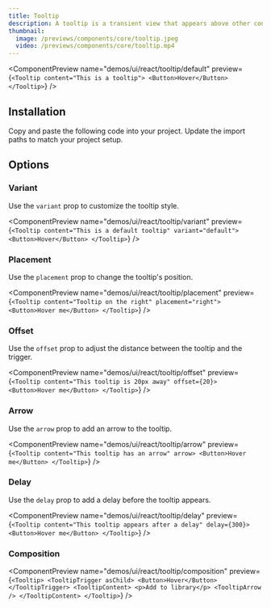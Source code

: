 ```yaml
---
title: Tooltip
description: A tooltip is a transient view that appears above other content on the screen when a user interacts with a control.
thumbnail:
  image: /previews/components/core/tooltip.jpeg
  video: /previews/components/core/tooltip.mp4
---
```


<ComponentPreview
  name="demos/ui/react/tooltip/default"
  preview={`<Tooltip content="This is a tooltip">
    <Button>Hover</Button>
</Tooltip>`}
/>

## Installation

<Steps>
  <Step>Copy and paste the following code into your project.</Step>
  <ComponentSource
    name={["ui/react/tooltip"]}
    extension={["tsx"]}
  />
  <Step>Update the import paths to match your project setup.</Step>
</Steps>

## Options

### Variant

Use the `variant` prop to customize the tooltip style.

<ComponentPreview
  name="demos/ui/react/tooltip/variant"
  preview={`<Tooltip content="This is a default tooltip" variant="default">
    <Button>Hover</Button>
</Tooltip>`}
/>

### Placement

Use the `placement` prop to change the tooltip's position.

<ComponentPreview
  name="demos/ui/react/tooltip/placement"
  preview={`<Tooltip content="Tooltip on the right" placement="right">
    <Button>Hover me</Button>
</Tooltip>`}
/>

### Offset

Use the `offset` prop to adjust the distance between the tooltip and the trigger.

<ComponentPreview
  name="demos/ui/react/tooltip/offset"
  preview={`<Tooltip content="This tooltip is 20px away" offset={20}>
    <Button>Hover me</Button>
</Tooltip>`}
/>

### Arrow

Use the `arrow` prop to add an arrow to the tooltip.

<ComponentPreview
  name="demos/ui/react/tooltip/arrow"
  preview={`<Tooltip content="This tooltip has an arrow" arrow>
    <Button>Hover me</Button>
</Tooltip>`}
/>

### Delay

Use the `delay` prop to add a delay before the tooltip appears.

<ComponentPreview
  name="demos/ui/react/tooltip/delay"
  preview={`<Tooltip content="This tooltip appears after a delay" delay={300}>
    <Button>Hover me</Button>
</Tooltip>`}
/>

### Composition

<ComponentPreview name="demos/ui/react/tooltip/composition" 
preview={`<Tooltip>
    <TooltipTrigger asChild>
      <Button>Hover</Button>
    </TooltipTrigger>
    <TooltipContent>
        <p>Add to library</p>
        <TooltipArrow />
    </TooltipContent>
</Tooltip>`} />